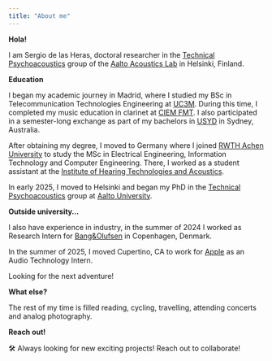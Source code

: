 ```yaml
---
title: "About me"
---
```


**Hola!**

I am Sergio de las Heras, doctoral researcher in the [Technical Psychoacoustics](https://www.aalto.fi/en/department-of-information-and-communications-engineering/technical-psychoacoustics) group of the [Aalto Acoustics Lab](https://www.aalto.fi/en/aalto-acoustics-lab) in Helsinki, Finland.

**Education**

I began my academic journey in Madrid, where I studied my BSc in Telecommunication Technologies Engineering at [UC3M](https://www.uc3m.es). During this time, I completed my music education in clarinet at [CIEM FMT](https://www.comunidad.madrid/centros/centro-integrado-ensenanzas-artisticas-federico-moreno-torroba). I also participated in a semester-long exchange as part of my bachelors in [USYD](https://www.sydney.edu.au) in Sydney, Australia.

After obtaining my degree, I moved to Germany where I joined [RWTH Achen University](https://www.rwth-aachen.de) to study the MSc in Electrical Engineering, Information Technology and Computer Engineering. There, I worked as a student assistant at the [Institute of Hearing Technologies and Acoustics](https://www.akustik.rwth-aachen.de).


In early 2025, I moved to Helsinki and began my PhD in the [Technical Psychoacoustics](https://www.aalto.fi/en/department-of-information-and-communications-engineering/technical-psychoacoustics) group at [Aalto University](https://www.aalto.fi/en/aalto-acoustics-lab).

**Outside university...**

I also have experience in industry, in the summer of 2024 I worked as Research Intern for [Bang&Olufsen](https://www.bang-olufsen.com) in Copenhagen, Denmark.

In the summer of 2025, I moved Cupertino, CA to work for [Apple](https://www.apple.com) as an Audio Technology Intern.

Looking for the next adventure!

**What else?**

The rest of my time is filled reading, cycling, travelling, attending concerts and analog photography.


**Reach out!**

🛠 Always looking for new exciting projects! Reach out to collaborate!


